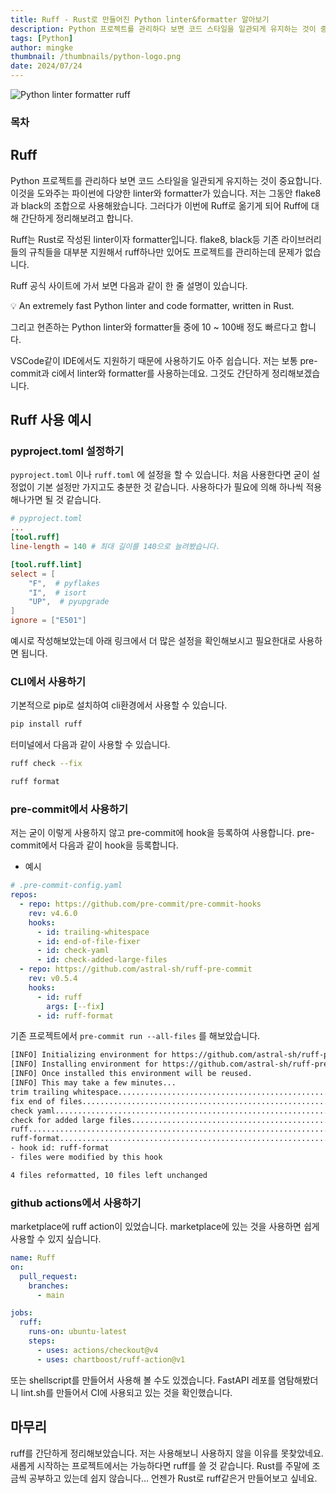 ```yaml
---
title: Ruff - Rust로 만들어진 Python linter&formatter 알아보기
description: Python 프로젝트를 관리하다 보면 코드 스타일을 일관되게 유지하는 것이 중요합니다. 이것을 도와주는 파이썬에 다양한 linter와 formatter가 있습니다. 저는 그동안 flake8과 black의 조합으로 사용해왔습니다. 그러다가 이번에 Ruff로 옮기게 되어 Ruff에 대해 간단하게 정리해보려고 합니다.
tags: [Python]
author: mingke
thumbnail: /thumbnails/python-logo.png
date: 2024/07/24
---
```


<Image src="/thumbnails/python-logo.png" alt="Python linter formatter ruff" />

### 목차

## Ruff

Python 프로젝트를 관리하다 보면 코드 스타일을 일관되게 유지하는 것이 중요합니다. 이것을 도와주는 파이썬에 다양한 linter와 formatter가 있습니다. 저는 그동안 flake8과 black의 조합으로 사용해왔습니다. 그러다가 이번에 Ruff로 옮기게 되어 Ruff에 대해 간단하게 정리해보려고 합니다.

Ruff는 Rust로 작성된 linter이자 formatter입니다. flake8, black등 기존 라이브러리들의 규칙들을 대부분 지원해서 ruff하나만 있어도 프로젝트를 관리하는데 문제가 없습니다.

Ruff 공식 사이트에 가서 보면 다음과 같이 한 줄 설명이 있습니다.

<aside>
💡 An extremely fast Python linter and code formatter, written in Rust.

</aside>

그리고 현존하는 Python linter와 formatter들 중에 10 ~ 100배 정도 빠르다고 합니다.

VSCode같이 IDE에서도 지원하기 때문에 사용하기도 아주 쉽습니다. 저는 보통 pre-commit과 ci에서 linter와 formatter를 사용하는데요. 그것도 간단하게 정리해보겠습니다.

## Ruff 사용 예시

### pyproject.toml 설정하기

`pyproject.toml` 이나 `ruff.toml` 에 설정을 할 수 있습니다. 처음 사용한다면 굳이 설정없이 기본 설정만 가지고도 충분한 것 같습니다. 사용하다가 필요에 의해 하나씩 적용해나가면 될 것 같습니다.

```toml
# pyproject.toml
...
[tool.ruff]
line-length = 140 # 최대 길이를 140으로 늘려봤습니다.

[tool.ruff.lint]
select = [
    "F",  # pyflakes
    "I",  # isort
    "UP",  # pyupgrade
]
ignore = ["E501"]
```

예시로 작성해보았는데 아래 링크에서 더 많은 설정을 확인해보시고 필요한대로 사용하면 됩니다.

<Link url="https://docs.astral.sh/ruff/configuration/" />

### CLI에서 사용하기

기본적으로 pip로 설치하여 cli환경에서 사용할 수 있습니다.

```python
pip install ruff
```

터미널에서 다음과 같이 사용할 수 있습니다.

```bash
ruff check --fix

ruff format
```

### pre-commit에서 사용하기

저는 굳이 이렇게 사용하지 않고 pre-commit에 hook을 등록하여 사용합니다. pre-commit에서 다음과 같이 hook을 등록합니다.

- 예시

```yaml
# .pre-commit-config.yaml
repos:
  - repo: https://github.com/pre-commit/pre-commit-hooks
    rev: v4.6.0
    hooks:
      - id: trailing-whitespace
      - id: end-of-file-fixer
      - id: check-yaml
      - id: check-added-large-files
  - repo: https://github.com/astral-sh/ruff-pre-commit
    rev: v0.5.4
    hooks:
      - id: ruff
        args: [--fix]
      - id: ruff-format
```

기존 프로젝트에서 `pre-commit run --all-files` 를 해보았습니다.

```bash
[INFO] Initializing environment for https://github.com/astral-sh/ruff-pre-commit.
[INFO] Installing environment for https://github.com/astral-sh/ruff-pre-commit.
[INFO] Once installed this environment will be reused.
[INFO] This may take a few minutes...
trim trailing whitespace.................................................Passed
fix end of files.........................................................Passed
check yaml...............................................................Passed
check for added large files..............................................Passed
ruff.....................................................................Passed
ruff-format..............................................................Failed
- hook id: ruff-format
- files were modified by this hook

4 files reformatted, 10 files left unchanged
```

### github actions에서 사용하기

marketplace에 ruff action이 있었습니다. marketplace에 있는 것을 사용하면 쉽게 사용할 수 있지 싶습니다.

```yaml
name: Ruff
on:
  pull_request:
    branches:
      - main

jobs:
  ruff:
    runs-on: ubuntu-latest
    steps:
      - uses: actions/checkout@v4
      - uses: chartboost/ruff-action@v1
```

또는 shellscript를 만들어서 사용해 볼 수도 있겠습니다. FastAPI 레포를 염탐해봤더니 lint.sh를 만들어서 CI에 사용되고 있는 것을 확인했습니다.

## 마무리

ruff를 간단하게 정리해보았습니다. 저는 사용해보니 사용하지 않을 이유를 못찾았네요. 새롭게 시작하는 프로젝트에서는 가능하다면 ruff를 쓸 것 같습니다. Rust를 주말에 조금씩 공부하고 있는데 쉽지 않습니다… 언젠가 Rust로 ruff같은거 만들어보고 싶네요.

<Link url="https://chaechae.life/blog/pre-commit-use-ormcamp" />
